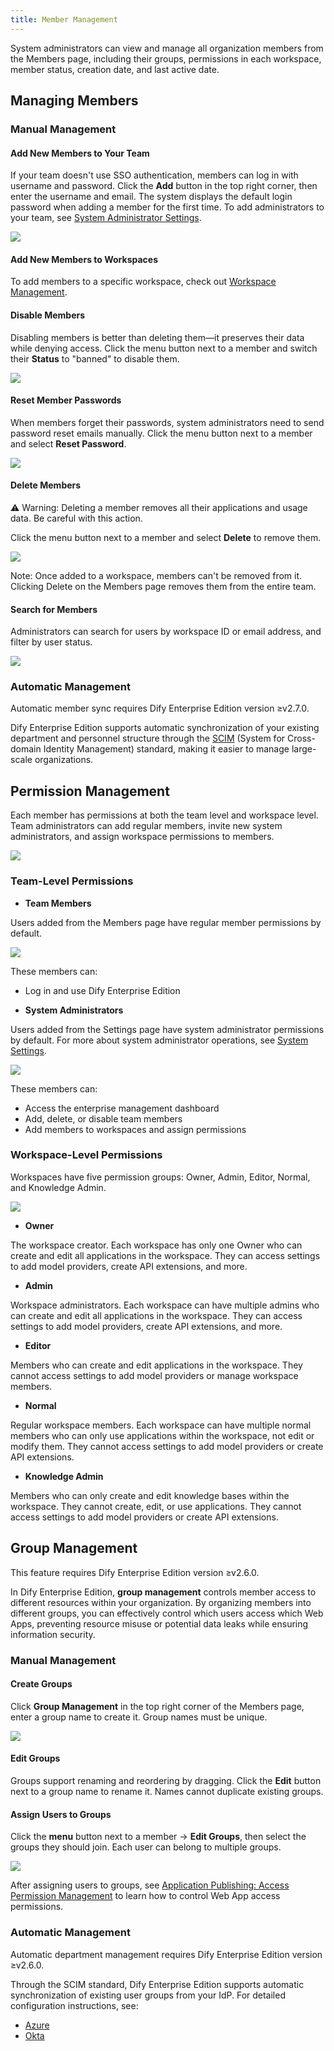 ```yaml
---
title: Member Management
---
```


System administrators can view and manage all organization members from the Members page, including their groups, permissions in each workspace, member status, creation date, and last active date.

## Managing Members

### Manual Management

#### Add New Members to Your Team

If your team doesn't use SSO authentication, members can log in with username and password. Click the **Add** button in the top right corner, then enter the username and email. The system displays the default login password when adding a member for the first time. To add administrators to your team, see [System Administrator Settings](/administrator-guide/system-settings#).

![](/zh-cn/images/members-management-6.png)

#### Add New Members to Workspaces

To add members to a specific workspace, check out [Workspace Management](/administrator-guide/workspace-management).

#### Disable Members

Disabling members is better than deleting them—it preserves their data while denying access. Click the menu button next to a member and switch their **Status** to "banned" to disable them.

![](/zh-cn/images/members-management-7.png)

#### Reset Member Passwords

When members forget their passwords, system administrators need to send password reset emails manually. Click the menu button next to a member and select **Reset Password**.

![](/zh-cn/images/members-management-8.png)

#### Delete Members

⚠️ Warning: Deleting a member removes all their applications and usage data. Be careful with this action.

Click the menu button next to a member and select **Delete** to remove them.

![](/zh-cn/images/members-management-9.png)

Note: Once added to a workspace, members can't be removed from it. Clicking Delete on the Members page removes them from the entire team.

#### Search for Members

Administrators can search for users by workspace ID or email address, and filter by user status.

![](/zh-cn/images/members-management-10.png)

### Automatic Management

<Info>
  Automatic member sync requires Dify Enterprise Edition version ≥v2.7.0.
</Info>

Dify Enterprise Edition supports automatic synchronization of your existing department and personnel structure through the [SCIM](https://scim.cloud/) (System for Cross-domain Identity Management) standard, making it easier to manage large-scale organizations.

## Permission Management

Each member has permissions at both the team level and workspace level. Team administrators can add regular members, invite new system administrators, and assign workspace permissions to members.

![](https://assets-docs.dify.ai/2025/04/60a427910a4f698d4b62e4aa0098ff55.png)

### Team-Level Permissions

- **Team Members**

Users added from the Members page have regular member permissions by default.

![](/zh-cn/images/members-management-3.png)

These members can:
- Log in and use Dify Enterprise Edition

- **System Administrators**

Users added from the Settings page have system administrator permissions by default. For more about system administrator operations, see [System Settings](/administrator-guide/system-settings).

![](/zh-cn/images/members-management-4.png)

These members can:
- Access the enterprise management dashboard
- Add, delete, or disable team members
- Add members to workspaces and assign permissions

### Workspace-Level Permissions

Workspaces have five permission groups: Owner, Admin, Editor, Normal, and Knowledge Admin.

![](/zh-cn/images/members-management-5.png)

- **Owner**

The workspace creator. Each workspace has only one Owner who can create and edit all applications in the workspace. They can access settings to add model providers, create API extensions, and more.

- **Admin**

Workspace administrators. Each workspace can have multiple admins who can create and edit all applications in the workspace. They can access settings to add model providers, create API extensions, and more.

- **Editor**

Members who can create and edit applications in the workspace. They cannot access settings to add model providers or manage workspace members.

- **Normal**

Regular workspace members. Each workspace can have multiple normal members who can only use applications within the workspace, not edit or modify them. They cannot access settings to add model providers or create API extensions.

- **Knowledge Admin**

Members who can only create and edit knowledge bases within the workspace. They cannot create, edit, or use applications. They cannot access settings to add model providers or create API extensions.

## Group Management

<Info>
  This feature requires Dify Enterprise Edition version ≥v2.6.0.
</Info>

In Dify Enterprise Edition, **group management** controls member access to different resources within your organization. By organizing members into different groups, you can effectively control which users access which Web Apps, preventing resource misuse or potential data leaks while ensuring information security.

### Manual Management

#### Create Groups

Click **Group Management** in the top right corner of the Members page, enter a group name to create it. Group names must be unique.

![](https://assets-docs.dify.ai/2025/04/cb14986e1d2346aff6c5e321ced7cff7.png)

#### Edit Groups

Groups support renaming and reordering by dragging. Click the **Edit** button next to a group name to rename it. Names cannot duplicate existing groups.

#### Assign Users to Groups

Click the **menu** button next to a member → **Edit Groups**, then select the groups they should join. Each user can belong to multiple groups.

![](https://assets-docs.dify.ai/2025/04/2e20d0adc2cbeb1267b6b1639c1ec677.png)

After assigning users to groups, see [Application Publishing: Access Permission Management](/zh-cn/user-guide/application-publishing/permission-management) to learn how to control Web App access permissions.

### Automatic Management

<Info>
  Automatic department management requires Dify Enterprise Edition version ≥v2.6.0.
</Info>

Through the SCIM standard, Dify Enterprise Edition supports automatic synchronization of existing user groups from your IdP. For detailed configuration instructions, see:

- [Azure](./azure#group-sync)
- [Okta](./okta#group-sync)

